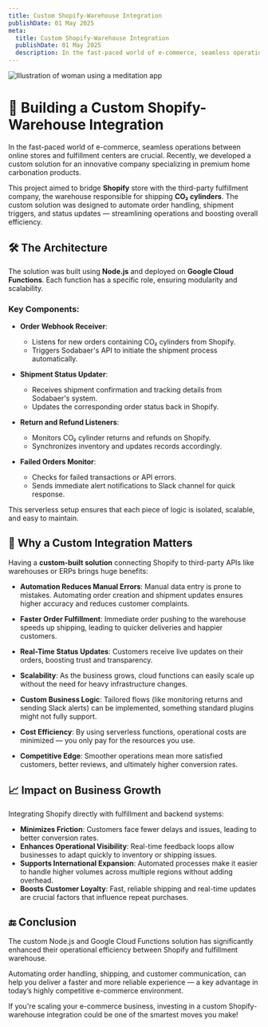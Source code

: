 ```yaml
---
title: Custom Shopify-Warehouse Integration
publishDate: 01 May 2025
meta:
  title: Custom Shopify-Warehouse Integration
  publishDate: 01 May 2025
  description: In the fast-paced world of e-commerce, seamless operations between online stores and fulfillment centers are crucial.
---
```


![Illustration of woman using a meditation app](/assets/images/casual-life-3d-workspace.webp)

# 🔗 Building a Custom Shopify-Warehouse Integration

In the fast-paced world of e-commerce, seamless operations between online stores and fulfillment centers are crucial. Recently, we developed a custom solution for an innovative company specializing in premium home carbonation products. 

This project aimed to bridge **Shopify** store with the third-party fulfillment company, the warehouse responsible for shipping **CO₂ cylinders**. The custom solution was designed to automate order handling, shipment triggers, and status updates — streamlining operations and boosting overall efficiency.

## 🛠️ The Architecture

The solution was built using **Node.js** and deployed on **Google Cloud Functions**. Each function has a specific role, ensuring modularity and scalability.

### Key Components:

- **Order Webhook Receiver**: 
  - Listens for new orders containing CO₂ cylinders from Shopify.
  - Triggers Sodabaer's API to initiate the shipment process automatically.

- **Shipment Status Updater**:
  - Receives shipment confirmation and tracking details from Sodabaer's system.
  - Updates the corresponding order status back in Shopify.

- **Return and Refund Listeners**:
  - Monitors CO₂ cylinder returns and refunds on Shopify.
  - Synchronizes inventory and updates records accordingly.

- **Failed Orders Monitor**:
  - Checks for failed transactions or API errors.
  - Sends immediate alert notifications to Slack channel for quick response.

This serverless setup ensures that each piece of logic is isolated, scalable, and easy to maintain.

## 🌟 Why a Custom Integration Matters

Having a **custom-built solution** connecting Shopify to third-party APIs like warehouses or ERPs brings huge benefits:

- **Automation Reduces Manual Errors**: Manual data entry is prone to mistakes. Automating order creation and shipment updates ensures higher accuracy and reduces customer complaints.

- **Faster Order Fulfillment**: Immediate order pushing to the warehouse speeds up shipping, leading to quicker deliveries and happier customers.

- **Real-Time Status Updates**: Customers receive live updates on their orders, boosting trust and transparency.

- **Scalability**: As the business grows, cloud functions can easily scale up without the need for heavy infrastructure changes.

- **Custom Business Logic**: Tailored flows (like monitoring returns and sending Slack alerts) can be implemented, something standard plugins might not fully support.

- **Cost Efficiency**: By using serverless functions, operational costs are minimized — you only pay for the resources you use.

- **Competitive Edge**: Smoother operations mean more satisfied customers, better reviews, and ultimately higher conversion rates.

## 📈 Impact on Business Growth

Integrating Shopify directly with fulfillment and backend systems:

- **Minimizes Friction**: Customers face fewer delays and issues, leading to better conversion rates.
- **Enhances Operational Visibility**: Real-time feedback loops allow businesses to adapt quickly to inventory or shipping issues.
- **Supports International Expansion**: Automated processes make it easier to handle higher volumes across multiple regions without adding overhead.
- **Boosts Customer Loyalty**: Fast, reliable shipping and real-time updates are crucial factors that influence repeat purchases.

## 🔚 Conclusion

The custom Node.js and Google Cloud Functions solution has significantly enhanced their operational efficiency between Shopify and fulfillment warehouse. 

Automating order handling, shipping, and customer communication, can help you deliver a faster and more reliable experience — a key advantage in today’s highly competitive e-commerce environment.

If you're scaling your e-commerce business, investing in a custom Shopify-warehouse integration could be one of the smartest moves you make!
